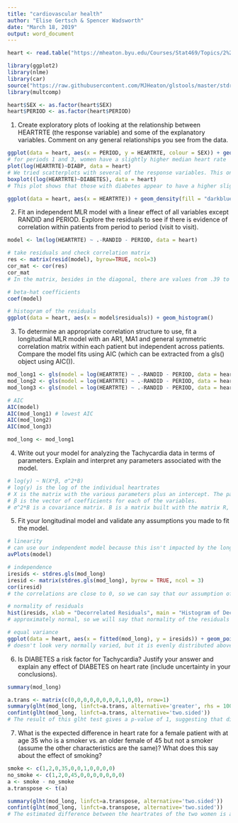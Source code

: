 ```yaml
---
title: "cardiovascular health"
author: "Elise Gertsch & Spencer Wadsworth"
date: "March 18, 2019"
output: word_document
---
```


```r
heart <- read.table("https://mheaton.byu.edu/Courses/Stat469/Topics/2%20-%20TemporalCorrelation/2%20-%20Longitudinal/HWCaseStudy/Data/Tachycardia.txt", header = TRUE)

library(ggplot2)
library(nlme)
library(car)
source("https://raw.githubusercontent.com/MJHeaton/glstools/master/stdres.gls.R")
library(multcomp)

heart$SEX <- as.factor(heart$SEX)
heart$PERIOD <- as.factor(heart$PERIOD)
```

1. Create exploratory plots of looking at the relationship between HEARTRTE (the response variable) and some of the explanatory variables. Comment on any general relationships you see from the data.
```r
ggplot(data = heart, aes(x = PERIOD, y = HEARTRTE, colour = SEX)) + geom_boxplot() + scale_color_hue(labels = c("Male", "Female")) + ylab("Heart Rate") + ggtitle("Heart Rate by Period and Sex")
# for periods 1 and 3, women have a slightly higher median heart rate
plot(log(HEARTRTE)~DIABP, data = heart)
# We tried scatterplots with several of the response variables. This one shows a slight increase in heartrate as blood pressure increases.
boxplot((log(HEARTRTE)~DIABETES), data = heart)
# This plot shows that those with diabetes appear to have a higher slightly higher heartrate than those without diabetes. The hypothesized result will be evaluated more later on.

ggplot(data = heart, aes(x = HEARTRTE)) + geom_density(fill = "darkblue")
```

2. Fit an independent MLR model with a linear effect of all variables except RANDID and PERIOD. Explore the residuals to see if there is evidence of correlation within patients from period to period (visit to visit).
```r
model <- lm(log(HEARTRTE) ~ .-RANDID - PERIOD, data = heart)

# take residuals and check correlation matrix
res <- matrix(resid(model), byrow=TRUE, ncol=3)
cor_mat <- cor(res)
cor_mat
# In the matrix, besides in the diagonal, there are values from .39 to .5. There apparently is some correlation between the same patients in different periods.

# beta-hat coefficients
coef(model)

# histogram of the residuals
ggplot(data = heart, aes(x = model$residuals)) + geom_histogram()
```

3. To determine an appropriate correlation structure to use, fit a longitudinal MLR model with an AR1, MA1 and general symmetric correlation matrix within each patient but independent across patients. Compare the model fits using AIC (which can be extracted from a gls() object using AIC()).
```r
mod_long1 <- gls(model = log(HEARTRTE) ~ .-RANDID - PERIOD, data = heart, corSymm(form =~ 1 | RANDID), method = "ML")
mod_long2 <- gls(model = log(HEARTRTE) ~ .-RANDID - PERIOD, data = heart, corAR1(form =~ 1 | RANDID), method = "ML")
mod_long3 <- gls(model = log(HEARTRTE) ~ .-RANDID - PERIOD, data = heart, corARMA(form =~ 1 | RANDID, p = 0, q = 1), method = "ML") #ARIMA with p = 0 and q = 1

# AIC
AIC(model)
AIC(mod_long1) # lowest AIC
AIC(mod_long2)
AIC(mod_long3)

mod_long <- mod_long1
```

4. Write out your model for analyzing the Tachycardia data in terms of parameters. Explain and interpret any parameters associated with the model.
```r
# log(y) ~ N(X*β, σ^2*B)
# log(y) is the log of the individual heartrates
# X is the matrix with the various parameters plus an intercept. The parameters include age, currently smoking, blood pressure, sex, etc. Some are quantitative and some are categorical or factors.
# β is the vector of coefficients for each of the variables.
# σ^2*B is a covariance matrix. B is a matrix built with the matrix R, the correlation matrix built earlier in step 2, as the diagonals. This is to take into account the correlation between the different periods of the patients and decorrelate them so the assumption of independence may be used. 

```

5. Fit your longitudinal model and validate any assumptions you made to fit the model.
```r
# linearity 
# can use our independent model because this isn't impacted by the longitudinal nature of the data
avPlots(model)

# independence
iresids <- stdres.gls(mod_long)
iresid <- matrix(stdres.gls(mod_long), byrow = TRUE, ncol = 3)
cor(iresid)
# the correlations are close to 0, so we can say that our assumption of independence is met

# normality of residuals
hist(iresids, xlab = "Decorrelated Residuals", main = "Histogram of Decorrelated Residuals")
# approximately normal, so we will say that normality of the residuals is met

# equal variance
ggplot(data = heart, aes(x = fitted(mod_long), y = iresids)) + geom_point() + geom_hline(yintercept = 0, col = "red")
# doesn't look very normally varied, but it is evenly distributed above and below 0 

```
6. Is DIABETES a risk factor for Tachycardia? Justify your answer and explain any effect of DIABETES on heart rate (include uncertainty in your conclusions).
```r
summary(mod_long)

a.trans <- matrix(c(0,0,0,0,0,0,0,0,1,0,0), nrow=1)
summary(glht(mod_long, linfct=a.trans, alternative='greater', rhs = 100))
confint(glht(mod_long, linfct=a.trans, alternative='two.sided'))
# The result of this glht test gives a p-value of 1, suggesting that diabetes does not necessarily contribute to Tachycardia. Also, the resultant confidence interval of -0.013 to 0.035 contains 0. Thus we cannot declare that diabetes is a risk factor.
```
7. What is the expected difference in heart rate for a female patient with at age 35 who is a smoker vs. an older female of 45 but not a smoker (assume the other characteristics are the same)? What does this say about the effect of smoking?
```r
smoke <- c(1,2,0,35,0,0,1,0,0,0,0)
no_smoke <- c(1,2,0,45,0,0,0,0,0,0,0)
a <- smoke - no_smoke
a.transpose <- t(a)

summary(glht(mod_long, linfct=a.transpose, alternative='two.sided'))
confint(glht(mod_long, linfct=a.transpose, alternative='two.sided'))
# The estimated difference between the heartrates of the two women is about 0.02%. With the confidence interval of 0.0098 to 0.0304. The woman who smokes is the one with the higher rate. This suggests that smoking will likely increase heartrate and contributes to Tachycardia, especially considering that she is 10 years younger than the woman who does not smoke, and that age variable results in a very small p-value in the model summary suggesting that increasing age does contribute somewhat to Tachycardia.
```







